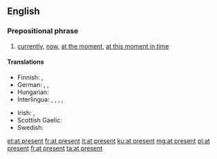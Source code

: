 ==English==

===Prepositional phrase===
{{en-prep phrase|[[at]] [[present]]}}

# [[currently]], [[now]], [[at the moment]], [[at this moment in time]]

====Translations====
{{trans-top|currently}}
* Finnish: {{t+|fi|parhaillaan}}, {{t|fi|tällä hetkellä}}
* German: {{t|de|momentan}}, {{t|de|aktuell}}, {{t|de|gegenwärtig}}
* Hungarian: {{t+|hu|jelenleg}}
* Interlingua: {{t|ia|al presente}}, {{t|ia|currentemente}}, {{t|ia|ora}}, {{t|ia|in iste momento}}, {{t|ia|nunc}}
{{trans-mid}}
* Irish: {{t|ga|faoi láthair}}, {{t|ga|adrásta}} {{qualifier|literary}}
* Scottish Gaelic: {{t|gd|an latha an-diugh}}
* Swedish: {{t+|sv|för närvarande}}
{{trans-bottom}}

[[et:at present]]
[[fr:at present]]
[[it:at present]]
[[ku:at present]]
[[mg:at present]]
[[pl:at present]]
[[fi:at present]]
[[ta:at present]]